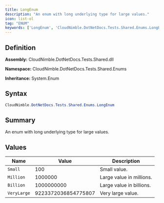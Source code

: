 ```yaml
---
title: LongEnum
description: "An enum with long underlying type for large values."
icon: list-ol
tag: "ENUM"
keywords: ['LongEnum', 'CloudNimble.DotNetDocs.Tests.Shared.Enums.LongEnum', 'CloudNimble.DotNetDocs.Tests.Shared.Enums', 'class', 'System.Enum']
---
```


## Definition

**Assembly:** CloudNimble.DotNetDocs.Tests.Shared.dll

**Namespace:** CloudNimble.DotNetDocs.Tests.Shared.Enums

**Inheritance:** System.Enum

## Syntax

```csharp
CloudNimble.DotNetDocs.Tests.Shared.Enums.LongEnum
```

## Summary

An enum with long underlying type for large values.

## Values

| Name | Value | Description |
|------|-------|-------------|
| `Small` | 100 | Small value. |
| `Million` | 1000000 | Large value in millions. |
| `Billion` | 1000000000 | Large value in billions. |
| `VeryLarge` | 9223372036854775807 | Very large value. |

